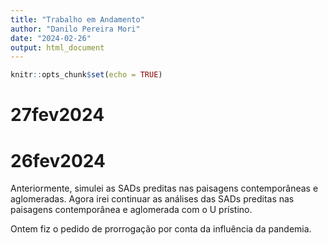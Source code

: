```yaml
---
title: "Trabalho em Andamento"
author: "Danilo Pereira Mori"
date: "2024-02-26"
output: html_document
---
```


```r
knitr::opts_chunk$set(echo = TRUE)
```

# 27fev2024



# 26fev2024

Anteriormente, 
simulei as SADs preditas nas paisagens contemporâneas e aglomeradas. Agora irei continuar as análises das SADs preditas nas paisagens contemporânea e aglomerada com o U prístino. 

Ontem fiz o pedido de prorrogação por conta da influência da pandemia.